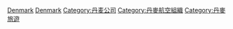 [[Category:各国航空公司|Denmark]]
[[Category:欧洲航空公司|Denmark]]
[[Category:丹麦公司|Category:丹麦公司]]
[[Category:丹麥航空組織|Category:丹麥航空組織]]
[[Category:丹麥旅遊|Category:丹麥旅遊]]